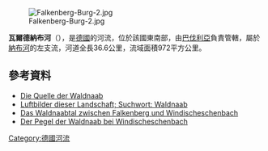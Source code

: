 {{No footnotes|time=2020-11-04T14:27:05+00:00}}
{{Coord|49|36|10.07|N|12|7|57.01|E|display=title}}
[[Image:Falkenberg-Burg-2.jpg|right]]

'''瓦爾德納布河'''（{{lang-de|Waldnaab}}），是[[德國|德國]]的河流，位於該國東南部，由[[巴伐利亞|巴伐利亞]]負責管轄，屬於[[納布河|納布河]]的左支流，河道全長36.6公里，流域面積972平方公里。

==參考資料==
* [http://www.vfmg-weiden.de/waldnaabquelle.htm Die Quelle der Waldnaab] {{Wayback|url=http://www.vfmg-weiden.de/waldnaabquelle.htm |date=20091231082453 }}
* [http://www.oberpfalz-luftbild.de/ Luftbilder dieser Landschaft; Suchwort: Waldnaab] {{Wayback|url=http://www.oberpfalz-luftbild.de/ |date=20201029015201 }}
* [http://www.vfmg-weiden.de/wnaab.htm Das Waldnaabtal zwischen Falkenberg und Windischeschenbach] {{Wayback|url=http://www.vfmg-weiden.de/wnaab.htm |date=20090708191751 }}
* [http://www.nid.bayern.de/abfluss/naab_regen/windischeschenbach-14101205 Der Pegel der Waldnaab bei Windischeschenbach] {{Wayback|url=http://www.nid.bayern.de/abfluss/naab_regen/windischeschenbach-14101205 |date=20201127145940 }}

{{Germany-geo-stub}}
[[Category:德國河流|Category:德國河流]]